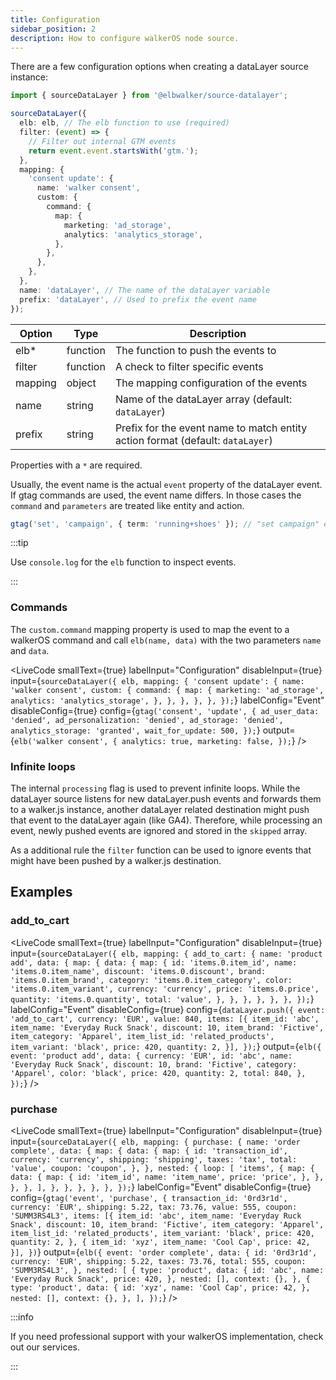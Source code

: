 ```yaml
---
title: Configuration
sidebar_position: 2
description: How to configure walkerOS node source.
---
```



There are a few configuration options when creating a dataLayer source instance:

```ts
import { sourceDataLayer } from '@elbwalker/source-datalayer';

sourceDataLayer({
  elb: elb, // The elb function to use (required)
  filter: (event) => {
    // Filter out internal GTM events
    return event.event.startsWith('gtm.');
  },
  mapping: {
    'consent update': {
      name: 'walker consent',
      custom: {
        command: {
          map: {
            marketing: 'ad_storage',
            analytics: 'analytics_storage',
          },
        },
      },
    },
  },
  name: 'dataLayer', // The name of the dataLayer variable
  prefix: 'dataLayer', // Used to prefix the event name
});
```

| Option  | Type     | Description                                                                                                 |
| ------- | -------- | ----------------------------------------------------------------------------------------------------------- |
| elb\*   | function | The function to push the events to                                                                          |
| filter  | function | A check to filter specific events                                                                           |
| mapping | object   | The&nbsp;<Link to="/docs/destinations/event_mapping#eventconfig">mapping configuration</Link> of the events |
| name    | string   | Name of the dataLayer array (default: `dataLayer`)                                                          |
| prefix  | string   | Prefix for the event name to match entity action format (default: `dataLayer`)                              |

Properties with a `*` are required.

Usually, the event name is the actual `event` property of the dataLayer event.
If&nbsp;<Link to="https://developers.google.com/tag-platform/gtagjs/reference">gtag
commands</Link> are used, the event name differs. In those cases the `command`
and `parameters` are treated like entity and action.

```ts
gtag('set', 'campaign', { term: 'running+shoes' }); // "set campaign" event name
```

:::tip

Use `console.log` for the `elb` function to inspect events.

:::

### Commands

The `custom.command` mapping property is used to map the event to a walkerOS
command and call `elb(name, data)` with the two parameters `name` and `data`.

<LiveCode
  smallText={true}
  labelInput="Configuration"
  disableInput={true}
  input={`sourceDataLayer({
    elb,
    mapping: {
      'consent update': {
        name: 'walker consent',
        custom: {
          command: {
            map: {
              marketing: 'ad_storage',
              analytics: 'analytics_storage',
            },
          },
        },
      },
    },
  });`}
  labelConfig="Event"
  disableConfig={true}
  config={`gtag('consent', 'update', {
    ad_user_data: 'denied',
    ad_personalization: 'denied',
    ad_storage: 'denied',
    analytics_storage: 'granted',
    wait_for_update: 500,
  });`}
  output={`elb('walker consent', {
    analytics: true,
    marketing: false,
  });`}
/>

### Infinite loops

The internal `processing` flag is used to prevent infinite loops. While the
dataLayer source listens for new dataLayer.push events and forwards them to a
walker.js instance, another dataLayer related destination might push that event
to the dataLayer again (like GA4). Therefore, while processing an event, newly
pushed events are ignored and stored in the `skipped` array.

As a additional rule the `filter` function can be used to ignore events that
might have been pushed by a walker.js destination.

## Examples

### add_to_cart

<LiveCode
  smallText={true}
  labelInput="Configuration"
  disableInput={true}
  input={`sourceDataLayer({
    elb,
    mapping: {
      add_to_cart: {
        name: 'product add',
        data: {
          map: {
            data: {
              map: {
                id: 'items.0.item_id',
                name: 'items.0.item_name',
                discount: 'items.0.discount',
                brand: 'items.0.item_brand',
                category: 'items.0.item_category',
                color: 'items.0.item_variant',
                currency: 'currency',
                price: 'items.0.price',
                quantity: 'items.0.quantity',
                total: 'value',
              },
            },
          },
        },
      },
    },
  });`}
  labelConfig="Event"
  disableConfig={true}
  config={`dataLayer.push({
    event: 'add_to_cart',
    currency: 'EUR',
    value: 840,
    items: [{
      item_id: 'abc',
      item_name: 'Everyday Ruck Snack',
      discount: 10,
      item_brand: 'Fictive',
      item_category: 'Apparel',
      item_list_id: 'related_products',
      item_variant: 'black',
      price: 420,
      quantity: 2,
    }],
  });`}
  output={`elb({
    event: 'product add',
    data: {
      currency: 'EUR',
      id: 'abc',
      name: 'Everyday Ruck Snack',
      discount: 10,
      brand: 'Fictive',
      category: 'Apparel',
      color: 'black',
      price: 420,
      quantity: 2,
      total: 840,
    },
  });`}
/>

### purchase

<LiveCode
  smallText={true}
  labelInput="Configuration"
  disableInput={true}
  input={`sourceDataLayer({
    elb,
    mapping: {
      purchase: {
        name: 'order complete',
        data: {
          map: {
            data: {
              map: {
                id: 'transaction_id',
                currency: 'currency',
                shipping: 'shipping',
                taxes: 'tax',
                total: 'value',
                coupon: 'coupon',
              },
            },
            nested: {
              loop: [
                'items',
                {
                  map: {
                    data: {
                      map: {
                        id: 'item_id',
                        name: 'item_name',
                        price: 'price',
                      },
                    },
                  },
                },
              ],
            },
          },
        },
      },
    },
  });`}
  labelConfig="Event"
  disableConfig={true}
  config={`gtag('event', 'purchase', {
    transaction_id: '0rd3r1d',
    currency: 'EUR',
    shipping: 5.22,
    tax: 73.76,
    value: 555,
    coupon: 'SUMM3RS4L3',
    items: [{
      item_id: 'abc',
      item_name: 'Everyday Ruck Snack',
      discount: 10,
      item_brand: 'Fictive',
      item_category: 'Apparel',
      item_list_id: 'related_products',
      item_variant: 'black',
      price: 420,
      quantity: 2,
    }, {
      item_id: 'xyz',
      item_name: 'Cool Cap',
      price: 42,
    }],
  })`}
  output={`elb({
    event: 'order complete',
    data: {
      id: '0rd3r1d',
      currency: 'EUR',
      shipping: 5.22,
      taxes: 73.76,
      total: 555,
      coupon: 'SUMM3RS4L3',
    },
    nested: [
      {
        type: 'product',
        data: {
          id: 'abc',
          name: 'Everyday Ruck Snack',
          price: 420,
        },
        nested: [],
        context: {},
      },
      {
        type: 'product',
        data: {
          id: 'xyz',
          name: 'Cool Cap',
          price: 42,
        },
        nested: [],
        context: {},
      },
    ],
  });`}
/>

:::info

If you need professional support with your walkerOS implementation, check out
our&nbsp;<Link to="/services">services</Link>.

:::
